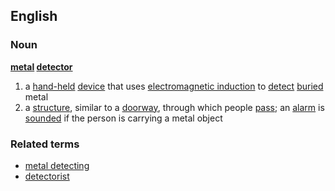 ==English==
===Noun===
'''[[metal]] [[detector]]'''
# a [[hand-held]] [[device]] that uses [[electromagnetic induction]] to [[detect]] [[buried]] metal
# a [[structure]], similar to a [[doorway]], through which people [[pass]]; an [[alarm]] is [[sounded]] if the person is carrying a metal object
===Related terms===
*[[metal detecting]]
*[[detectorist]]